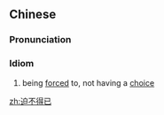 ==Chinese==
{{zh-forms}}

===Pronunciation===
{{zh-pron
|m=pò不déyǐ
|cat=id
}}

===Idiom===
{{zh-idiom}}
# being [[force]]d to, not having a [[choice]]

[[zh:迫不得已]]